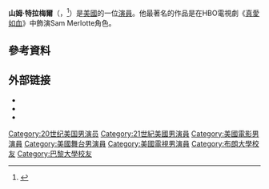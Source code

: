 {{Infobox person
| name         = Sam Trammell
| image        = Sam Trammell by Gage Skidmore.jpg
| caption      =
| birth_date   = {{birth date and age|1969|01|29}} <br>or {{birth date and age|1971|05|15}} <br><small>(sources differ)</small>
| birth_place  = 美國[[路易斯安那州|路易斯安那州]][[紐奧良|紐奧良]] 
| occupation   = 演員
| years_active = 1996–現在
| partner      = Missy Yager
| children     = 2
}}
'''山姆·特拉梅爾'''（{{lang-en|Sam Trammell}}，{{bd|1969年|1月29日||}}<ref name=ibdb>{{cite web | url = http://www.ibdb.com/Person/View/62586|title=Sam Trammell: Performer| publisher=[[互聯網百老匯資料庫|Internet Broadway Database]] ([[The_Broadway_League|The Broadway League]]) |accessdate= January 21, 2016| archivedate= January 21, 2016 | archiveurl = https://web.archive.org/web/20160121145755/http://www.ibdb.com/Person/View/62586 | deadurl=no}}</ref>）是[[美國|美國]]的一位[[演員|演員]]。他最著名的作品是在HBO電視劇《[[真愛如血|真愛如血]]》中飾演Sam Merlotte角色。

==參考資料==
{{reflist}}

== 外部链接 ==
* {{IMDb name|0870794}}
* {{IBDB name|62586}}
* {{Iobdb name|1478}}

{{Authority control}}

{{DEFAULTSORT:Trammell, Sam}}
[[Category:20世纪美国男演员|Category:20世纪美国男演员]]
[[Category:21世紀美國男演員|Category:21世紀美國男演員]]
[[Category:美國電影男演員|Category:美國電影男演員]]
[[Category:美國舞台男演員|Category:美國舞台男演員]]
[[Category:美國電視男演員|Category:美國電視男演員]]
[[Category:布朗大學校友|Category:布朗大學校友]]
[[Category:巴黎大學校友|Category:巴黎大學校友]]